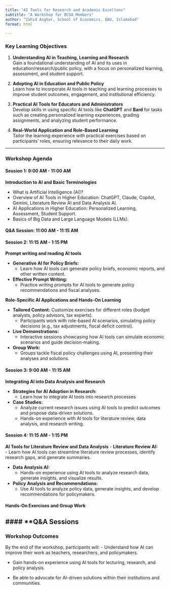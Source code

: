 ---
title: "AI Tools for Research and Academic Excellenc"
subtitle: "A Workshop for BCSA Members" 
author: "Zahid Asghar, School of Economics, QAU, Islamabad"
format: html

---

### [**Key Learning Objectives**]{.yellow}

1. **Understanding AI in Teaching, Learning and Research**  
   Gain a foundational understanding of AI and its uses in education/research/public policy, with a focus on personalized learning, assessment, and student support.
   

2. **Adopting AI in Education and Public Policy**  
   Learn how to incorporate AI tools in teaching and learning processes to improve student outcomes, engagement, and institutional efficiency.

3. **Practical AI Tools for Educators and Administrators**  
   Develop skills in using specific AI tools like **ChatGPT** and **Bard** for tasks such as creating personalized learning experiences, grading assignments, and analyzing student performance.

4. **Real-World Application and Role-Based Learning**  
   Tailor the learning experience with practical exercises based on participants’ roles, ensuring relevance to their daily work.

---

### [**Workshop Agenda**]{.yellow}

#### **Session 1: 9:00 AM - 11:00 AM**
**Introduction to AI and Basic Terminologies**

- What is Artificial Intelligence (AI)?
- Overview of AI Tools in Higher Education: ChatGPT, Claude, Copilot, Gemini, Literature Review AI and Data Analysis AI.
- AI Applications in Higher Education: Personalized Learning, Assessment, Student Support.
- Basics of Big Data and Large Language Models (LLMs).

#### **Q&A Session: 11:00 AM - 11:15 AM**

#### **Session 2: 11:15 AM - 1:15 PM**

**Prompt writing and reading AI tools**

- **Generative AI for Policy Briefs:**  
   - Learn how AI tools can generate policy briefs, economic reports, and other written content. 
   
- **Effective Prompt Writing:**  
   - Practice writing prompts for AI tools to generate policy recommendations and fiscal analyses. 




**Role-Specific AI Applications and Hands-On Learning**

- **Tailored Content:** Customize exercises for different roles (budget analysts, policy advisors, tax experts).  
   - Participants work with role-based AI scenarios, simulating policy decisions (e.g., tax adjustments, fiscal deficit control).
- **Live Demonstrations:**  
   - Interactive sessions showcasing how AI tools can simulate economic scenarios and guide decision-making.
- **Group Work:**  
   - Groups tackle fiscal policy challenges using AI, presenting their analyses and solutions.


#### **Session 3: 9:00 AM - 11:15 AM**

**Integrating AI into Data Analysis and Research**

- **Strategies for AI Adoption in Research:**  
   - Learn how to integrate AI tools into research processes
- **Case Studies:**
   - Analyze current research issues using AI tools to predict outcomes and propose data-driven solutions.
   - Hands-on experience with AI tools for literature review, data analysis, and research writing.
   
#### Session 4: 11:15 AM - 1:15 PM

**AI Tools for Literature Review and Data Analysis** 
- **Literature Review AI:**  
   - Learn how AI tools can streamline literature review processes, identify research gaps, and generate summaries. 
   
- **Data Analysis AI:**  
   - Hands-on experience using AI tools to analyze research data, generate insights, and visualize results. 
  
- **Policy Analysis and Recommendations:** 
   - Use AI tools to analyze policy data, generate insights, and develop recommendations for policymakers.

#### Hands-On Exercises and Group Work


#### **Q&A Sessions
---

### [**Workshop Outcomes**]{.yellow}

By the end of the workshop, participants will: 
- Understand how AI can improve their work as teachers, researchers, and policymakers.

- Gain hands-on experience using AI tools for lecturing, research, and policy analysis. 

- Be able to advocate for AI-driven solutions within their institutions and communities.
